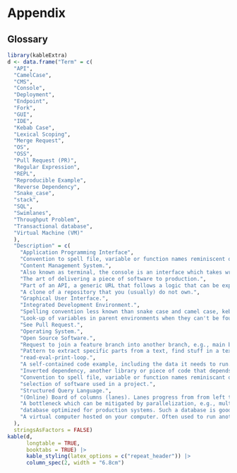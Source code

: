 # Appendix {-}

## Glossary {-}

```r
library(kableExtra)
d <- data.frame("Term" = c(
  "API",
  "CamelCase",
  "CMS",
  "Console",
  "Deployment",
  "Endpoint",
  "Fork",
  "GUI",
  "IDE",
  "Kebab Case",
  "Lexical Scoping",
  "Merge Request",
  "OS",
  "OSS",
  "Pull Request (PR)",
  "Regular Expression",
  "REPL",
  "Reproducible Example",
  "Reverse Dependency",
  "Snake_case",
  "stack",
  "SQL",
  "Swimlanes",
  "Throughput Problem",
  "Transactional database",
  "Virtual Machine (VM)"
  ),
  "Description" = c(
    "Application Programming Interface",
    "Convention to spell file, variable or function names reminiscent of a camel, e.g., doSomething().",
    "Content Management System.",
    "Also known as terminal, the console is an interface which takes written user commands. Bash is one of the most popular terminals on OS level, but scripting languages like Python and R have consoles to communicate with their interpreter,too.",
    "The art of delivering a piece of software to production.",
    "Part of an API, a generic URL that follows a logic that can be exploited to automate machine-to-machine data exchange.",
    "A clone of a repository that you (usually) do not own.",
    "Graphical User Interface.",
    "Integrated Development Environment.",
    "Spelling convention less known than snake case and camel case, kebap case looks like this: my-super-folder.",
    "Look-up of variables in parent environments when they can't be found in the current environment. Be aware that this is the default behavior of R.",
    "See Pull Request.",
    "Operating System.",
    "Open Source Software.",
    "Request to join a feature branch into another branch, e.g., main branch. Sometimes it's also called merge request.",
    "Pattern to extract specific parts from a text, find stuff in a text.",
    "read-eval-print-loop.",
    "A self-contained code example, including the data it needs to run.",
    "Inverted dependency, another library or piece of code that depends on the code at hand.",
    "Convention to spell file, variable or function names reminiscant of a snake, e.g., do_something().",
    "selection of software used in a project.",
    "Structured Query Language.",
    "(Online) Board of columns (lanes). Lanes progress from from left to right and carry issues.",
    "A bottleneck which can be mitigated by parallelization, e.g., multiple containers running in parallel.",
    "database optimized for production systems. Such a database is good at reading and writing individual rows without affecting the other and while taking care of data integrity.",
    "A virtual computer hosted on your computer. Often used to run another OS inside your main OS for testing purposes."
  ),
  stringsAsFactors = FALSE)
kable(d,
      longtable = TRUE,
      booktabs = TRUE) |>
      kable_styling(latex_options = c("repeat_header")) |>
      column_spec(2, width = "6.8cm")

```


<!-- ## Testing --> 




















